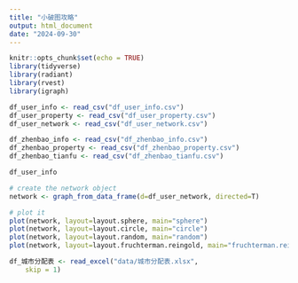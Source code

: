 ```yaml
---
title: "小破图攻略"
output: html_document
date: "2024-09-30"
---
```


```r
knitr::opts_chunk$set(echo = TRUE)
library(tidyverse)
library(radiant)
library(rvest)
library(igraph)
```

```r
df_user_info <- read_csv("df_user_info.csv")
df_user_property <- read_csv("df_user_property.csv")
df_user_network <- read_csv("df_user_network.csv")

df_zhenbao_info <- read_csv("df_zhenbao_info.csv")
df_zhenbao_property <- read_csv("df_zhenbao_property.csv")
df_zhenbao_tianfu <- read_csv("df_zhenbao_tianfu.csv")

```



```r
df_user_info
```


```r

# create the network object
network <- graph_from_data_frame(d=df_user_network, directed=T) 

# plot it
plot(network, layout=layout.sphere, main="sphere")
plot(network, layout=layout.circle, main="circle")
plot(network, layout=layout.random, main="random")
plot(network, layout=layout.fruchterman.reingold, main="fruchterman.reingold")
```

```r
df_城市分配表 <- read_excel("data/城市分配表.xlsx", 
    skip = 1)
```


